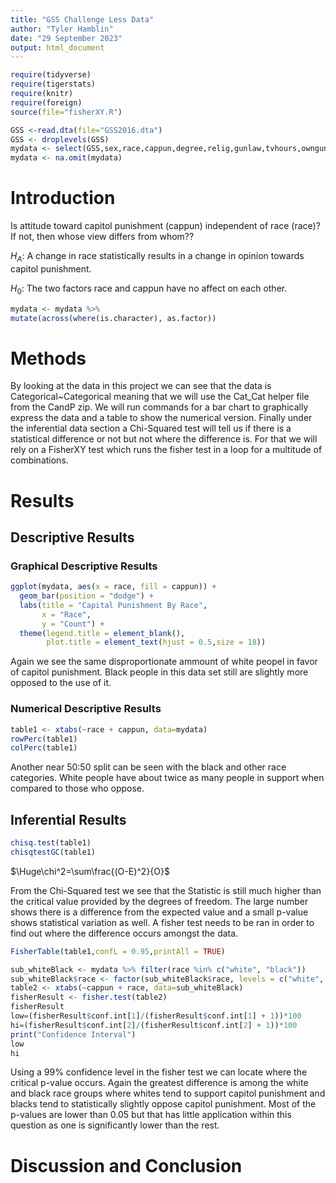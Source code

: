 ```yaml
---
title: "GSS Challenge Less Data"
author: "Tyler Hamblin"
date: "29 September 2023"
output: html_document
---
```








```r
require(tidyverse)
require(tigerstats)
require(knitr)
require(foreign)
source(file="fisherXY.R")

GSS <-read.dta(file="GSS2016.dta")
GSS <- droplevels(GSS)
mydata <- select(GSS,sex,race,cappun,degree,relig,gunlaw,tvhours,owngun,age,wordsum)
mydata <- na.omit(mydata)
```

# Introduction

<!--In this section you explain what you are trying to show.  Where did the data come from?  What is the research or other question you are trying to answer?.  If you skimp in this section expect to be marked down in your grade. Paint a picture of the project a couple of paragraphs is expected!-->

Is attitude toward capitol punishment (cappun) independent of race (race)?
If not, then whose view differs from whom??



$H_A$: A change in race statistically results in a change in opinion towards capitol punishment. 


$H_0$: The two factors race and cappun have no affect on each other. 



```r
mydata <- mydata %>%
mutate(across(where(is.character), as.factor))
```
# Methods

<!--Decide on your methods:  use "variable analysis" or other appropriate descriptors.  Make sure to choose at least one graphical method and at least one numerical method. Discuss what data manipulations may be needed for example subsetting or other binning procedures and what sort of graphical displays and inferential tools will be used!-->


By looking at the data in this project we can see that the data is Categorical~Categorical meaning that we will use the Cat_Cat helper file from the CandP zip. We will run commands for a bar chart to graphically express the data and a table to show the numerical version. Finally under the inferential data section a Chi-Squared test will tell us if there is a statistical difference or not but not where the difference is. For that we will rely on a FisherXY test which runs the fisher test in a loop for a multitude of combinations. 


# Results

<!--Divide this section into two sub-sections:  One for your descriptive  results and one for your inferential results.!-->

## Descriptive Results




### Graphical Descriptive Results

<!--Graphical results here.  Make sure to show your code.  Provide appropriate labels for axes, giving units if possible, and provide a good title for the graph, too.  Use the graphical results to describe the patterns if any that exist in the data as focused toward the research question. Bottom line is to explain the features of the graph that are relevant to conforming or departing to what is expected by your null hypothesis !-->




```r
ggplot(mydata, aes(x = race, fill = cappun)) +
  geom_bar(position = "dodge") +
  labs(title = "Capital Punishment By Race",
       x = "Race",
       y = "Count") +
  theme(legend.title = element_blank(),
        plot.title = element_text(hjust = 0.5,size = 18))
```

Again we see the same disproportionate ammount of white peopel in favor of capitol punishment. Black people in this data set still are slightly more opposed to the use of it. 


### Numerical Descriptive Results

<!--Numerical results go here. Use the numerical results to describe the patterns if any that exist in the data as focused toward the research question!-->

```r
table1 <- xtabs(~race + cappun, data=mydata)
rowPerc(table1)
colPerc(table1)
```

Another near 50:50 split can be seen with the black and other race categories. White people have about twice as many people in support when compared to those who oppose. 




## Inferential Results

<!--State hypothesis clearly.  Make sure your discussion of the inferential test covers all the aspects that the test output produces, such as test statistic, p-value etc.  Make a decision about the null hypothesis, explain the assumptions on which the selected test/procedure was based, and why the chosen procedure satisfys the assumptions and is appropriate to answer the research question!-->

```r
chisq.test(table1)
chisqtestGC(table1)
```

$\Huge\chi^2=\sum\frac{(O-E)^2}{O}$


From the Chi-Squared test we see that the Statistic is still much higher than the critical value provided by the degrees of freedom. The large number shows there is a difference from the expected value and a small p-value shows statistical variation as well. A fisher test needs to be ran in order to find out where the difference occurs amongst the data. 


```r
FisherTable(table1,confL = 0.95,printAll = TRUE)
```


```r
sub_whiteBlack <- mydata %>% filter(race %in% c("white", "black"))
sub_whiteBlack$race <- factor(sub_whiteBlack$race, levels = c("white", "black") )
table2 <- xtabs(~cappun + race, data=sub_whiteBlack)
fisherResult <- fisher.test(table2)
fisherResult
low=(fisherResult$conf.int[1]/(fisherResult$conf.int[1] + 1))*100
hi=(fisherResult$conf.int[2]/(fisherResult$conf.int[2] + 1))*100
print("Confidence Interval")
low
hi
```


Using a 99% confidence level in the fisher test we can locate where the critical p-value occurs. Again the greatest difference is among the white and black race groups where whites tend to support capitol punishment and blacks tend to statistically slightly oppose capitol punishment. Most of the p-values are lower than 0.05 but that has little application within this question as one is significantly lower than the rest. 

# Discussion and Conclusion

<!--Discussion and conclusion here.  If you found a relationship be sure to consider whether the relationship occurs because one of the variavbles causes the other, or whether they perhasps are related for some other reason.  Watch the chapter 6 videos from the GeorgeTown videos collection.!-->
